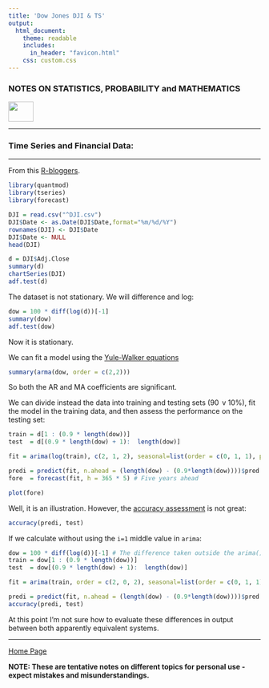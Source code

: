 ```yaml
---
title: 'Dow Jones DJI & TS'
output: 
  html_document:
    theme: readable
    includes:
      in_header: "favicon.html" 
    css: custom.css
---
```



### **NOTES ON STATISTICS, PROBABILITY and MATHEMATICS**

<a href="http://rinterested.github.io/statistics/index.html">
<img HEIGHT="40" WIDTH="50" src="logo.PNG"></a>

---

### Time Series and Financial Data:

---

From this [R-bloggers](http://programming-r-pro-bro.blogspot.com/2013/04/forecasting-stock-returns-using-arima.html).

```R
library(quantmod)
library(tseries)
library(forecast)

DJI = read.csv("^DJI.csv")
DJI$Date <- as.Date(DJI$Date,format="%m/%d/%Y")
rownames(DJI) <- DJI$Date
DJI$Date <- NULL 
head(DJI)
```

```r
d = DJI$Adj.Close
summary(d)
chartSeries(DJI)
adf.test(d) 
```

The dataset is not stationary. We will difference and log:

```r
dow = 100 * diff(log(d))[-1]
summary(dow)
adf.test(dow)
```

Now it is stationary.

We can fit a model using the [Yule-Walker equations](http://en.wikipedia.org/wiki/AR_model#Calculation_of_the_AR_parameters)

```r
summary(arma(dow, order = c(2,2)))
```

So both the AR and MA coefficients are significant.

We can divide instead the data into training and testing sets ($90\,%$ v $10\%$), fit the model in the training data, and then assess the performance on the testing set:

```r
train = d[1 : (0.9 * length(dow))]
test  = d[(0.9 * length(dow) + 1):  length(dow)]

fit = arima(log(train), c(2, 1, 2), seasonal=list(order = c(0, 1, 1), period=12))

predi = predict(fit, n.ahead = (length(dow) - (0.9*length(dow))))$pred
fore  = forecast(fit, h = 365 * 5) # Five years ahead

plot(fore)
```

Well, it is an illustration. However, the [accuracy assessment](https://www.otexts.org/fpp/2/5) is not great:

```r
accuracy(predi, test)
```

If we calculate without using the `i=1` middle value in `arima`:

```r
dow = 100 * diff(log(d))[-1] # The difference taken outside the arima() call. 100 probably aides in computing since the numbers are very close to zero.
train = dow[1 : (0.9 * length(dow))]
test  = dow[(0.9 * length(dow) + 1):  length(dow)]

fit = arima(train, order = c(2, 0, 2), seasonal=list(order = c(0, 1, 1), period=12))

predi = predict(fit, n.ahead = (length(dow) - (0.9*length(dow))))$pred
accuracy(predi, test)
```

At this point I'm not sure how to evaluate these differences in output between both apparently equivalent systems.

---
<a href="http://rinterested.github.io/statistics/index.html">Home Page</a>

**NOTE: These are tentative notes on different topics for personal use - expect mistakes and misunderstandings.**